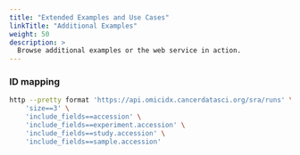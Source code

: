 ```yaml
---
title: "Extended Examples and Use Cases"
linkTitle: "Additional Examples"
weight: 50
description: >
  Browse additional examples or the web service in action.
---
```


### ID mapping

```bash
http --pretty format 'https://api.omicidx.cancerdatasci.org/sra/runs' \
    'size==3' \
	'include_fields==accession' \
	'include_fields==experiment.accession' \
	'include_fields==study.accession' \
	'include_fields==sample.accession' 

```
